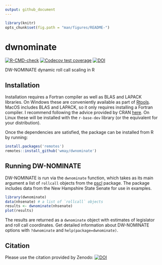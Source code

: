 ```yaml
---
output: github_document
---
```


<!-- README.md is generated from README.Rmd. Please edit that file -->

```r
library(knitr)
opts_chunk$set(fig.path = "man/figures/README-")
```

# dwnominate

[![R-CMD-check](https://github.com/wmay/dwnominate/workflows/R-CMD-check/badge.svg)](https://github.com/wmay/dwnominate/actions)
[![Codecov test coverage](https://codecov.io/gh/wmay/dwnominate/branch/master/graph/badge.svg)](https://codecov.io/gh/wmay/dwnominate?branch=master)
[![DOI](https://zenodo.org/badge/48529209.svg)](https://zenodo.org/badge/latestdoi/48529209)

DW-NOMINATE dynamic roll call scaling in R

## Installation

Installation requires a Fortran compiler as well as BLAS and LAPACK
libraries. On Windows these are conveniently available as part of
[Rtools](https://cran.r-project.org/bin/windows/Rtools/). MacOS includes BLAS
and LAPACK, so it only requires installing a Fortran compiler. I recommend
following the advice provided by CRAN
[here](https://cran.r-project.org/bin/macosx/tools/). On Linux these will be
installed with the `r-base-dev` library (or the equivalent for your
distribution).

Once the dependencies are satisfied, the package can be installed from R by
running:

```R
install.packages('remotes')
remotes::install_github('wmay/dwnominate')
```

## Running DW-NOMINATE

DW-NOMINATE is run via the `dwnominate` function, which takes as its main
argument a list of `rollcall` objects from the
[pscl](https://cran.r-project.org/package=pscl) package. The package includes
data from the New Hampshire State Senate for use in examples.

```r
library(dwnominate)
data(nhsenate) # a list of `rollcall` objects
results <- dwnominate(nhsenate)
plot(results)
```

The results are returned as a `dwnominate` object with estimates of legislator
and roll call coordinates. Get detailed information about DW-NOMINATE options
with `?dwnominate` and `help(package=dwnominate)`.

## Citation

Please use the citation provided by Zenodo:
[![DOI](https://zenodo.org/badge/48529209.svg)](https://zenodo.org/badge/latestdoi/48529209)
